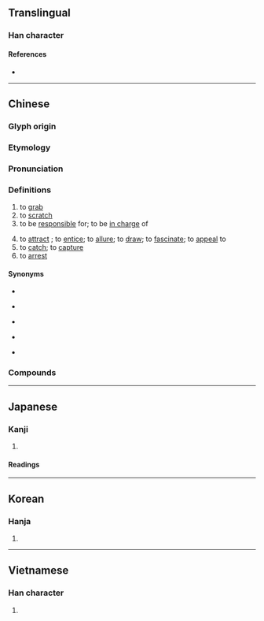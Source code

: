 {{character info}}
==Translingual==

===Han character===
{{Han char|rn=64|rad=手|as=04|sn=7|four=52030|canj=QHLO,XQHLO|ids=⿰扌爪}}

====References====
* {{Han ref|kx=0421.110|dkj=11885|dj=0768.110|hdz=31839.010|uh=6293|ud=25235|bh=A7EC|bd=42988}}

----

==Chinese==
{{zh-forms}}

===Glyph origin===
{{Han etym}}

===Etymology===
{{rfe|zh|Is /-ua/ irregular? How did it develop?}}

===Pronunciation===
{{zh-pron
|m=zhuā
|ma=Zh-zhuā.oga
|m-s=zua1
|c=zaau2,zaa1
|c-t=
|g=
|h=pfs=
|j=
|mb=cuá
|md=
|mn=ml:choa/tw,zz:jiàu/tw:giàu/twv,ph:liàu
|mn-t=zua1
|w=
|x=
|mc=y
|oc=y
|cat=v
}}

===Definitions===
{{zh-hanzi}}

# to [[grab]]
# to [[scratch]] {{gl|with nails, claws, etc.}}
# to be [[responsible]] for; to be [[in charge]] of
#: {{zh-x|狠 抓 產品 質量|to strengthen quality control of products}}
# to [[attract]] {{gl|the [[attention]] of someone or something}}; to [[entice]]; to [[allure]]; to [[draw]]; to [[fascinate]]; to [[appeal]] to
# to [[catch]]; to [[capture]]
# to [[arrest]]

====Synonyms====
* {{s|to scratch}}
{{zh-dial|搔}}
* {{s|to be responsible for}} {{zh-l|主管}}
* {{s|to attract}}
{{zh-syn-saurus|招引}}
* {{s|to catch}}
{{zh-dial|捉}}
* {{s|to arrest}}
{{zh-syn-saurus|逮捕}}
{{zh-dial|逮捕}}

===Compounds===
{{zh-der|一把抓|抓抓掗掗|抓工夫|抓破臉兒|抓藥|搔耳抓腮|抓角兒|抓狂|抓舉|抓彩|抓週|抓子兒|搔首抓耳|抓權|抓弄|抓著癢處|抓膘|抓乖賣俏|抓尖要強|抓緊|抓哏|抓住|抓一把|抓辮子|抓撓兒|抓尋|抓癢|抓髻|抓頭挖耳|抓乖|抓尖兒|瞎抓|抓耳搔腮|抓鬮|照方兒抓|抓大頭|拐抓|抓抓撓撓|抓瞎|抓撓|抓碴兒|抓耳撓腮|抓牢|飛抓|鷹抓燕雀|隔靴抓癢}}

{{zh-cat|Elementary}}

----

==Japanese==

===Kanji===
{{ja-kanji|grade=|rs=手04}}

# {{rfdef|ja|sort=手04}}

====Readings====
{{ja-readings
|goon=しょう<せう
|kanon=そう<さう
|kun=つま-む, つね-る}}

----

==Korean==

===Hanja===
{{ko-hanja|hangeul=조|eumhun=}}

# {{rfdef|ko|sort=手04}}

----

==Vietnamese==

===Han character===
{{vi-readings|rs=手04|reading=co, trảo}}

# {{rfdef|vi|sort=手04}}

{{cln|vi|Han tu}}